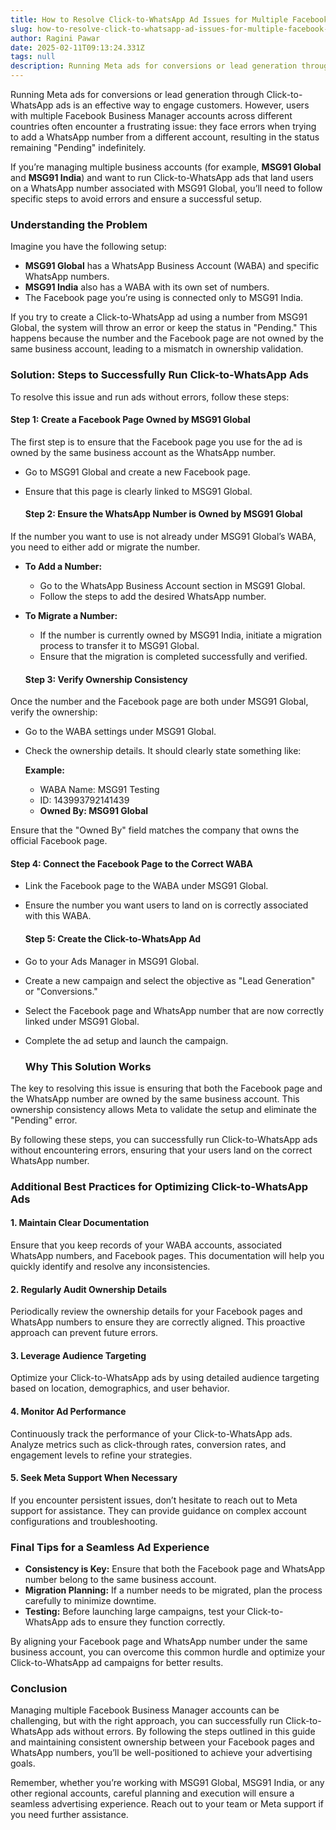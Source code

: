 ```yaml
---
title: How to Resolve Click-to-WhatsApp Ad Issues for Multiple Facebook Business Manager Accounts
slug: how-to-resolve-click-to-whatsapp-ad-issues-for-multiple-facebook-business-manager-accounts
author: Ragini Pawar
date: 2025-02-11T09:13:24.331Z
tags: null
description: Running Meta ads for conversions or lead generation through Click-to-WhatsApp ads is an effective way to engage customers. However, users with multiple Facebook Business Manager accounts across different countries often encounter a frustrating issue: they face errors when trying to add a WhatsApp number from a different account, resulting in the status remaining "Pending" indefinitely.
---
```

Running Meta ads for conversions or lead generation through Click-to-WhatsApp ads is an effective way to engage customers. However, users with multiple Facebook Business Manager accounts across different countries often encounter a frustrating issue: they face errors when trying to add a WhatsApp number from a different account, resulting in the status remaining "Pending" indefinitely.

If you’re managing multiple business accounts (for example, **MSG91 Global** and **MSG91 India**) and want to run Click-to-WhatsApp ads that land users on a WhatsApp number associated with MSG91 Global, you’ll need to follow specific steps to avoid errors and ensure a successful setup.

### **Understanding the Problem**

Imagine you have the following setup:

* **MSG91 Global** has a WhatsApp Business Account (WABA) and specific WhatsApp numbers.  
* **MSG91 India** also has a WABA with its own set of numbers.  
* The Facebook page you’re using is connected only to MSG91 India.

If you try to create a Click-to-WhatsApp ad using a number from MSG91 Global, the system will throw an error or keep the status in "Pending." This happens because the number and the Facebook page are not owned by the same business account, leading to a mismatch in ownership validation.

### **Solution: Steps to Successfully Run Click-to-WhatsApp Ads**

To resolve this issue and run ads without errors, follow these steps:

#### **Step 1: Create a Facebook Page Owned by MSG91 Global**

The first step is to ensure that the Facebook page you use for the ad is owned by the same business account as the WhatsApp number.

* Go to MSG91 Global and create a new Facebook page.  
* Ensure that this page is clearly linked to MSG91 Global.

  #### **Step 2: Ensure the WhatsApp Number is Owned by MSG91 Global**

If the number you want to use is not already under MSG91 Global’s WABA, you need to either add or migrate the number.

* **To Add a Number:**

  * Go to the WhatsApp Business Account section in MSG91 Global.  
  * Follow the steps to add the desired WhatsApp number.  
* **To Migrate a Number:**

  * If the number is currently owned by MSG91 India, initiate a migration process to transfer it to MSG91 Global.  
  * Ensure that the migration is completed successfully and verified.

  #### **Step 3: Verify Ownership Consistency**

Once the number and the Facebook page are both under MSG91 Global, verify the ownership:

* Go to the WABA settings under MSG91 Global.

* Check the ownership details. It should clearly state something like:

   **Example:**

  * WABA Name: MSG91 Testing  
  * ID: 143993792141439  
  * **Owned By: MSG91 Global**

Ensure that the "Owned By" field matches the company that owns the official Facebook page.

#### **Step 4: Connect the Facebook Page to the Correct WABA**

* Link the Facebook page to the WABA under MSG91 Global.  
* Ensure the number you want users to land on is correctly associated with this WABA.

  #### **Step 5: Create the Click-to-WhatsApp Ad**

* Go to your Ads Manager in MSG91 Global.  
* Create a new campaign and select the objective as "Lead Generation" or "Conversions."  
* Select the Facebook page and WhatsApp number that are now correctly linked under MSG91 Global.  
* Complete the ad setup and launch the campaign.

  ### **Why This Solution Works**

The key to resolving this issue is ensuring that both the Facebook page and the WhatsApp number are owned by the same business account. This ownership consistency allows Meta to validate the setup and eliminate the "Pending" error.

By following these steps, you can successfully run Click-to-WhatsApp ads without encountering errors, ensuring that your users land on the correct WhatsApp number.

### **Additional Best Practices for Optimizing Click-to-WhatsApp Ads**

#### **1\. Maintain Clear Documentation**

Ensure that you keep records of your WABA accounts, associated WhatsApp numbers, and Facebook pages. This documentation will help you quickly identify and resolve any inconsistencies.

#### **2\. Regularly Audit Ownership Details**

Periodically review the ownership details for your Facebook pages and WhatsApp numbers to ensure they are correctly aligned. This proactive approach can prevent future errors.

#### **3\. Leverage Audience Targeting**

Optimize your Click-to-WhatsApp ads by using detailed audience targeting based on location, demographics, and user behavior.

#### **4\. Monitor Ad Performance**

Continuously track the performance of your Click-to-WhatsApp ads. Analyze metrics such as click-through rates, conversion rates, and engagement levels to refine your strategies.

#### **5\. Seek Meta Support When Necessary**

If you encounter persistent issues, don’t hesitate to reach out to Meta support for assistance. They can provide guidance on complex account configurations and troubleshooting.

### **Final Tips for a Seamless Ad Experience**

* **Consistency is Key:** Ensure that both the Facebook page and WhatsApp number belong to the same business account.  
* **Migration Planning:** If a number needs to be migrated, plan the process carefully to minimize downtime.  
* **Testing:** Before launching large campaigns, test your Click-to-WhatsApp ads to ensure they function correctly.

By aligning your Facebook page and WhatsApp number under the same business account, you can overcome this common hurdle and optimize your Click-to-WhatsApp ad campaigns for better results.

### **Conclusion**

Managing multiple Facebook Business Manager accounts can be challenging, but with the right approach, you can successfully run Click-to-WhatsApp ads without errors. By following the steps outlined in this guide and maintaining consistent ownership between your Facebook pages and WhatsApp numbers, you’ll be well-positioned to achieve your advertising goals.

Remember, whether you’re working with MSG91 Global, MSG91 India, or any other regional accounts, careful planning and execution will ensure a seamless advertising experience. Reach out to your team or Meta support if you need further assistance.